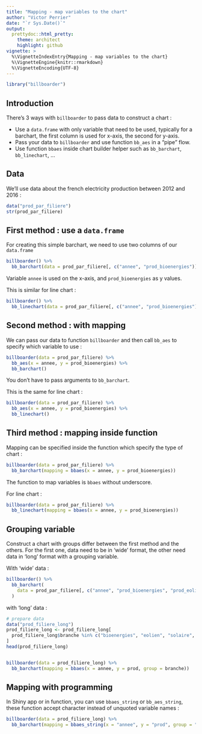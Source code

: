 ---
title: "Mapping - map variables to the chart"
author: "Victor Perrier"
date: "`r Sys.Date()`"
output:
  prettydoc::html_pretty:
    theme: architect
    highlight: github
vignette: >
  %\VignetteIndexEntry{Mapping - map variables to the chart}
  %\VignetteEngine{knitr::rmarkdown}
  %\VignetteEncoding{UTF-8}
---

```{r setup, echo=FALSE}
library("billboarder")
```


## Introduction

There's 3 ways with `billboarder` to pass data to construct a chart :

* Use a `data.frame` with only variable that need to be used, typically for a barchart, the first column is used for x-axis, the second for y-axis.
* Pass your data to `billboarder` and use function `bb_aes` in a "pipe" flow.
* Use function `bbaes` inside chart builder helper such as `bb_barchart`, `bb_linechart`, ...


## Data

We'll use data about the french electricity production between 2012 and 2016 :

```{r}
data("prod_par_filiere")
str(prod_par_filiere)
```


## First method : use a `data.frame`

For creating this simple barchart, we need to use two columns of our `data.frame`

```{r}
billboarder() %>% 
  bb_barchart(data = prod_par_filiere[, c("annee", "prod_bioenergies")])
```

Variable `annee` is used on the x-axis, and `prod_bioenergies` as y values.


This is similar for line chart :

```{r}
billboarder() %>% 
  bb_linechart(data = prod_par_filiere[, c("annee", "prod_bioenergies")])
```


## Second method : with mapping

We can pass our data to function `billboarder` and then call `bb_aes` to specify which variable to use :

```{r}
billboarder(data = prod_par_filiere) %>% 
  bb_aes(x = annee, y = prod_bioenergies) %>% 
  bb_barchart()
```

You don't have to pass arguments to `bb_barchart`.


This is the same for line chart :

```{r}
billboarder(data = prod_par_filiere) %>% 
  bb_aes(x = annee, y = prod_bioenergies) %>% 
  bb_linechart()
```



## Third method : mapping inside function

Mapping can be specified inside the function which specify the type of chart :

```{r}
billboarder(data = prod_par_filiere) %>% 
  bb_barchart(mapping = bbaes(x = annee, y = prod_bioenergies))
```

The function to map variables is `bbaes` without underscore.

For line chart :

```{r}
billboarder(data = prod_par_filiere) %>% 
  bb_linechart(mapping = bbaes(x = annee, y = prod_bioenergies))
```



## Grouping variable

Construct a chart with groups differ between the first method and the others. For the first one, data need to be in 'wide' format, the other need data in 'long' format with a grouping variable.



With 'wide' data :

```{r}
billboarder() %>% 
  bb_barchart(
    data = prod_par_filiere[, c("annee", "prod_bioenergies", "prod_eolien", "prod_solaire", "prod_hydraulique")]
  )
```


with 'long' data :

```{r}
# prepare data
data("prod_filiere_long")
prod_filiere_long <- prod_filiere_long[
  prod_filiere_long$branche %in% c("bioenergies", "eolien", "solaire", "hydraulique"), 
]
head(prod_filiere_long)


billboarder(data = prod_filiere_long) %>% 
  bb_barchart(mapping = bbaes(x = annee, y = prod, group = branche))
```




## Mapping with programming

In Shiny app or in function, you can use `bbaes_string` or `bb_aes_string`, these function accept character instead of unquoted variable names :

```{r}
billboarder(data = prod_filiere_long) %>% 
  bb_barchart(mapping = bbaes_string(x = "annee", y = "prod", group = "branche"))
```




